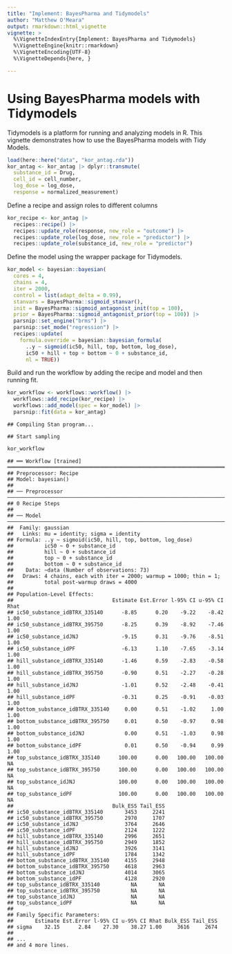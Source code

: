```yaml
---
title: "Implement: BayesPharma and Tidymodels"
author: "Matthew O'Meara"
output: rmarkdown::html_vignette
vignette: >
  %\VignetteIndexEntry{Implement: BayesPharma and Tidymodels}
  %\VignetteEngine{knitr::rmarkdown}
  %\VignetteEncoding{UTF-8}
  %\VignetteDepends{here, }

---
```






# Using BayesPharma models with Tidymodels

Tidymodels is a platform for running and analyzing models in R. This vignette
demonstrates how to use the BayesPharma models with Tidy Models.


```r
load(here::here("data", "kor_antag.rda"))
kor_antag <- kor_antag |> dplyr::transmute(
  substance_id = Drug,
  cell_id = cell_number,
  log_dose = log_dose,
  response = normalized_measurement)
```

Define a recipe and assign roles to different columns

```r
kor_recipe <- kor_antag |>
  recipes::recipe() |>
  recipes::update_role(response, new_role = "outcome") |>
  recipes::update_role(log_dose, new_role = "predictor") |>
  recipes::update_role(substance_id, new_role = "predictor")
```

Define the model using the \code{bayesian} wrapper package for Tidymodels.

```r
kor_model <- bayesian::bayesian(
  cores = 4,
  chains = 4,
  iter = 2000,
  control = list(adapt_delta = 0.99),
  stanvars = BayesPharma::sigmoid_stanvar(),
  init = BayesPharma::sigmoid_antagonist_init(top = 100),
  prior = BayesPharma::sigmoid_antagonist_prior(top = 100)) |>
  parsnip::set_engine("brms") |>
  parsnip::set_mode("regression") |>
  recipes::update(
    formula.override = bayesian::bayesian_formula(
      ..y ~ sigmoid(ic50, hill, top, bottom, log_dose),
      ic50 + hill + top + bottom ~ 0 + substance_id,
      nl = TRUE))
```

Build and run the workflow by adding the recipe and model and then running fit.

```r
kor_workflow <- workflows::workflow() |>
  workflows::add_recipe(kor_recipe) |>
  workflows::add_model(spec = kor_model) |>
  parsnip::fit(data = kor_antag)
```

```
## Compiling Stan program...
```

```
## Start sampling
```

```r
kor_workflow
```

```
## ══ Workflow [trained] ════════════════════════════════════════════════════════════════════════════════════════════════════
## Preprocessor: Recipe
## Model: bayesian()
## 
## ── Preprocessor ──────────────────────────────────────────────────────────────────────────────────────────────────────────
## 0 Recipe Steps
## 
## ── Model ─────────────────────────────────────────────────────────────────────────────────────────────────────────────────
##  Family: gaussian 
##   Links: mu = identity; sigma = identity 
## Formula: ..y ~ sigmoid(ic50, hill, top, bottom, log_dose) 
##          ic50 ~ 0 + substance_id
##          hill ~ 0 + substance_id
##          top ~ 0 + substance_id
##          bottom ~ 0 + substance_id
##    Data: ~data (Number of observations: 73) 
##   Draws: 4 chains, each with iter = 2000; warmup = 1000; thin = 1;
##          total post-warmup draws = 4000
## 
## Population-Level Effects: 
##                                Estimate Est.Error l-95% CI u-95% CI Rhat
## ic50_substance_idBTRX_335140      -8.85      0.20    -9.22    -8.42 1.00
## ic50_substance_idBTRX_395750      -8.25      0.39    -8.92    -7.46 1.00
## ic50_substance_idJNJ              -9.15      0.31    -9.76    -8.51 1.00
## ic50_substance_idPF               -6.13      1.10    -7.65    -3.14 1.00
## hill_substance_idBTRX_335140      -1.46      0.59    -2.83    -0.58 1.00
## hill_substance_idBTRX_395750      -0.90      0.51    -2.27    -0.28 1.00
## hill_substance_idJNJ              -1.01      0.52    -2.48    -0.41 1.00
## hill_substance_idPF               -0.31      0.25    -0.91    -0.03 1.00
## bottom_substance_idBTRX_335140     0.00      0.51    -1.02     1.00 1.00
## bottom_substance_idBTRX_395750     0.01      0.50    -0.97     0.98 1.00
## bottom_substance_idJNJ             0.00      0.51    -1.03     0.98 1.00
## bottom_substance_idPF              0.01      0.50    -0.94     0.99 1.00
## top_substance_idBTRX_335140      100.00      0.00   100.00   100.00   NA
## top_substance_idBTRX_395750      100.00      0.00   100.00   100.00   NA
## top_substance_idJNJ              100.00      0.00   100.00   100.00   NA
## top_substance_idPF               100.00      0.00   100.00   100.00   NA
##                                Bulk_ESS Tail_ESS
## ic50_substance_idBTRX_335140       3453     2241
## ic50_substance_idBTRX_395750       2970     1707
## ic50_substance_idJNJ               3764     2646
## ic50_substance_idPF                2124     1222
## hill_substance_idBTRX_335140       2996     2651
## hill_substance_idBTRX_395750       2949     1852
## hill_substance_idJNJ               3926     3141
## hill_substance_idPF                1784     1342
## bottom_substance_idBTRX_335140     4155     2948
## bottom_substance_idBTRX_395750     4618     2963
## bottom_substance_idJNJ             4014     3065
## bottom_substance_idPF              4128     2920
## top_substance_idBTRX_335140          NA       NA
## top_substance_idBTRX_395750          NA       NA
## top_substance_idJNJ                  NA       NA
## top_substance_idPF                   NA       NA
## 
## Family Specific Parameters: 
##       Estimate Est.Error l-95% CI u-95% CI Rhat Bulk_ESS Tail_ESS
## sigma    32.15      2.84    27.30    38.27 1.00     3616     2674
## 
## ...
## and 4 more lines.
```
